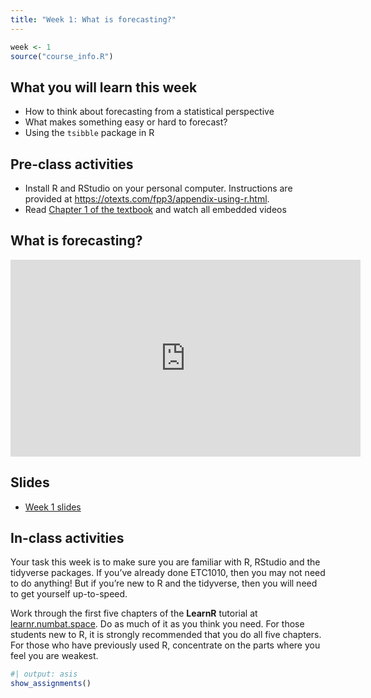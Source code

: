```yaml
---
title: "Week 1: What is forecasting?"
---
```


```r
week <- 1
source("course_info.R")
```

## What you will learn this week

* How to think about forecasting from a statistical perspective
* What makes something easy or hard to forecast?
* Using the `tsibble` package in R

## Pre-class activities

* Install R and RStudio on your personal computer. Instructions are provided at [https://otexts.com/fpp3/appendix-using-r.html](https://otexts.com/fpp3/appendix-using-r.html).
* Read [Chapter 1 of the textbook](http://OTexts.com/fpp3/intro.html) and watch all embedded videos

## What is forecasting?

<iframe width="560" height="315" src="https://www.youtube.com/embed/HNJYRf0mvxg?si=k0wfI3Sq68TPm4Ek" title="YouTube video player" frameborder="0" allow="accelerometer; autoplay; clipboard-write; encrypted-media; gyroscope; picture-in-picture; web-share" allowfullscreen></iframe>

## Slides

* [Week 1 slides](slides/week1.qmd)

## In-class activities

Your task this week is to make sure you are familiar with R, RStudio and the tidyverse packages. If you've already done ETC1010, then you may not need to do anything! But if you're new to R and the tidyverse, then you will need to get yourself up-to-speed.

Work through the first five chapters of the **LearnR** tutorial at [learnr.numbat.space](https://learnr.numbat.space). Do as much of it as you think you need. For those students new to R, it is strongly recommended that you do all five chapters. For those who have previously used R, concentrate on the parts where you feel you are weakest.


```r
#| output: asis
show_assignments()
```
